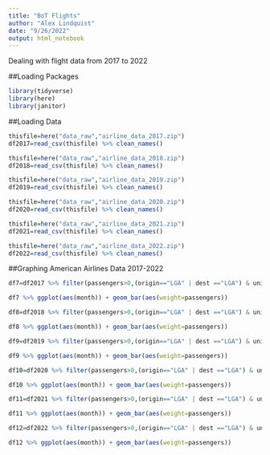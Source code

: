 ```yaml
---
title: "BoT Flights"
author: "Alex Lindquist"
date: "9/26/2022"
output: html_notebook
---
```


Dealing with flight data from 2017 to 2022

##Loading Packages
```r
library(tidyverse)
library(here)
library(janitor)
```

##Loading Data
```r
thisfile=here("data_raw","airline_data_2017.zip")
df2017=read_csv(thisfile) %>% clean_names()

thisfile=here("data_raw","airline_data_2018.zip")
df2018=read_csv(thisfile) %>% clean_names()

thisfile=here("data_raw","airline_data_2019.zip")
df2019=read_csv(thisfile) %>% clean_names()

thisfile=here("data_raw","airline_data_2020.zip")
df2020=read_csv(thisfile) %>% clean_names()

thisfile=here("data_raw","airline_data_2021.zip")
df2021=read_csv(thisfile) %>% clean_names()

thisfile=here("data_raw","airline_data_2022.zip")
df2022=read_csv(thisfile) %>% clean_names()
```


##Graphing American Airlines Data 2017-2022
```r
df7=df2017 %>% filter(passengers>0,(origin=="LGA" | dest =="LGA") & unique_carrier_name == "American Airlines Inc.")

df7 %>% ggplot(aes(month)) + geom_bar(aes(weight=passengers))

df8=df2018 %>% filter(passengers>0,(origin=="LGA" | dest =="LGA") & unique_carrier_name == "American Airlines Inc.")

df8 %>% ggplot(aes(month)) + geom_bar(aes(weight=passengers))

df9=df2019 %>% filter(passengers>0,(origin=="LGA" | dest =="LGA") & unique_carrier_name == "American Airlines Inc.")

df9 %>% ggplot(aes(month)) + geom_bar(aes(weight=passengers))

df10=df2020 %>% filter(passengers>0,(origin=="LGA" | dest =="LGA") & unique_carrier_name == "American Airlines Inc.")

df10 %>% ggplot(aes(month)) + geom_bar(aes(weight=passengers))

df11=df2021 %>% filter(passengers>0,(origin=="LGA" | dest =="LGA") & unique_carrier_name == "American Airlines Inc.")

df11 %>% ggplot(aes(month)) + geom_bar(aes(weight=passengers))

df12=df2022 %>% filter(passengers>0,(origin=="LGA" | dest =="LGA") & unique_carrier_name == "American Airlines Inc.")

df12 %>% ggplot(aes(month)) + geom_bar(aes(weight=passengers))


```